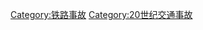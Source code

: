 {{Commonscat|Rail transport accidents in the 20th century}}

[[Category:铁路事故|Category:铁路事故]]
[[Category:20世纪交通事故|Category:20世纪交通事故]]